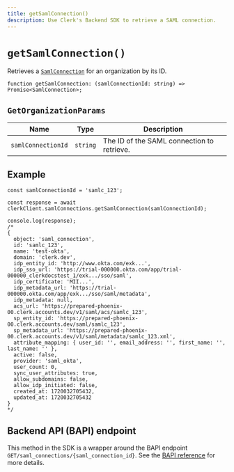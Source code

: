 ```yaml
---
title: getSamlConnection()
description: Use Clerk's Backend SDK to retrieve a SAML connection.
---
```


# `getSamlConnection()`

Retrieves a [`SamlConnection`](/docs/references/backend/types/saml-connection) for an organization by its ID.

```tsx
function getSamlConnection: (samlConnectionId: string) => Promise<SamlConnection>;
```

## `GetOrganizationParams`

| Name | Type | Description |
| --- | --- | --- |
| `samlConnectionId` | `string` | The ID of the SAML connection to retrieve. |

## Example

```tsx
const samlConnectionId = 'samlc_123';

const response = await clerkClient.samlConnections.getSamlConnection(samlConnectionId);

console.log(response);
/*
{
  object: 'saml_connection',
  id: 'samlc_123',
  name: 'test-okta',
  domain: 'clerk.dev',
  idp_entity_id: 'http://www.okta.com/exk...',
  idp_sso_url: 'https://trial-000000.okta.com/app/trial-000000_clerkdocstest_1/exk.../sso/saml',
  idp_certificate: 'MII...',
  idp_metadata_url: 'https://trial-000000.okta.com/app/exk.../sso/saml/metadata',
  idp_metadata: null,
  acs_url: 'https://prepared-phoenix-00.clerk.accounts.dev/v1/saml/acs/samlc_123',
  sp_entity_id: 'https://prepared-phoenix-00.clerk.accounts.dev/saml/samlc_123',
  sp_metadata_url: 'https://prepared-phoenix-00.clerk.accounts.dev/v1/saml/metadata/samlc_123.xml',
  attribute_mapping: { user_id: '', email_address: '', first_name: '', last_name: '' },
  active: false,
  provider: 'saml_okta',
  user_count: 0,
  sync_user_attributes: true,
  allow_subdomains: false,
  allow_idp_initiated: false,
  created_at: 1720032705432,
  updated_at: 1720032705432
}
*/
```

## Backend API (BAPI) endpoint

This method in the SDK is a wrapper around the BAPI endpoint `GET/saml_connections/{saml_connection_id}`. See the [BAPI reference](https://clerk.com/docs/reference/backend-api/tag/SAML-Connections#operation/GetSAMLConnection) for more details.
